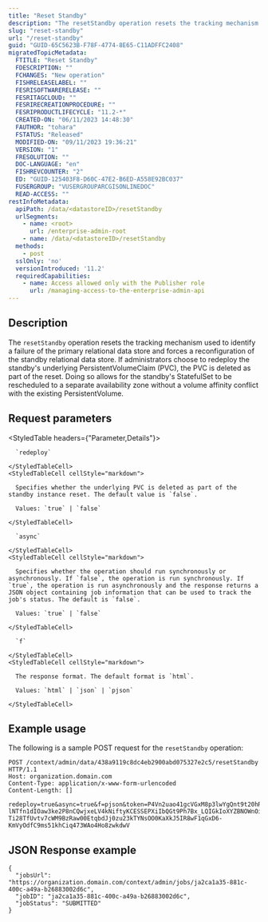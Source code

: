 ```yaml
---
title: "Reset Standby"
description: "The resetStandby operation resets the tracking mechanism used to identify a failure of the primary relational data store and forces a reconfiguration of the standby relational data store."
slug: "reset-standby"
url: "/reset-standby"
guid: "GUID-65C5623B-F78F-4774-8E65-C11ADFFC2408"
migratedTopicMetadata:
  FTITLE: "Reset Standby"
  FDESCRIPTION: ""
  FCHANGES: "New operation"
  FISHRELEASELABEL: ""
  FESRISOFTWARERELEASE: ""
  FESRITAGCLOUD: ""
  FESRIRECREATIONPROCEDURE: ""
  FESRIPRODUCTLIFECYCLE: "11.2-*"
  CREATED-ON: "06/11/2023 14:48:30"
  FAUTHOR: "tohara"
  FSTATUS: "Released"
  MODIFIED-ON: "09/11/2023 19:36:21"
  VERSION: "1"
  FRESOLUTION: ""
  DOC-LANGUAGE: "en"
  FISHREVCOUNTER: "2"
  ED: "GUID-125403F8-D60C-47E2-B6ED-A558E92BC037"
  FUSERGROUP: "VUSERGROUPARCGISONLINEDOC"
  READ-ACCESS: ""
restInfoMetadata:
  apiPath: /data/<datastoreID>/resetStandby
  urlSegments:
    - name: <root>
      url: /enterprise-admin-root
    - name: /data/<datastoreID>/resetStandby
  methods:
    - post
  sslOnly: 'no'
  versionIntroduced: '11.2'
  requiredCapabilities:
    - name: Access allowed only with the Publisher role
      url: /managing-access-to-the-enterprise-admin-api
---
```


## Description

The `resetStandby` operation resets the tracking mechanism used to identify a failure of the primary relational data store and forces a reconfiguration of the standby relational data store. If administrators choose to redeploy the standby's underlying PersistentVolumeClaim (PVC), the PVC is deleted as part of the reset. Doing so allows for the standby's StatefulSet to be rescheduled to a separate availability zone without a volume affinity conflict with the existing PersistentVolume.


## Request parameters

<StyledTable headers={"Parameter,Details"}>
  <StyledTableRow>
    <StyledTableCell cellStyle="markdown">

      `redeploy` 

    </StyledTableCell>
    <StyledTableCell cellStyle="markdown">

      Specifies whether the underlying PVC is deleted as part of the standby instance reset. The default value is `false`.

      Values: `true` | `false`

    </StyledTableCell>
  </StyledTableRow>
  <StyledTableRow>
    <StyledTableCell cellStyle="markdown">

      `async` 

    </StyledTableCell>
    <StyledTableCell cellStyle="markdown">

      Specifies whether the operation should run synchronously or asynchronously. If `false`, the operation is run synchronously. If `true`, the operation is run asynchronously and the response returns a JSON object containing job information that can be used to track the job's status. The default is `false`.

      Values: `true` | `false`

    </StyledTableCell>
  </StyledTableRow>
  <StyledTableRow>
    <StyledTableCell cellStyle="markdown">

      `f` 

    </StyledTableCell>
    <StyledTableCell cellStyle="markdown">

      The response format. The default format is `html`.

      Values: `html` | `json` | `pjson`

    </StyledTableCell>
  </StyledTableRow>
</StyledTable>


## Example usage

The following is a sample POST request for the `resetStandby` operation:

```other
POST /context/admin/data/438a9119c8dc4eb2900abd075327e2c5/resetStandby HTTP/1.1
Host: organization.domain.com
Content-Type: application/x-www-form-urlencoded
Content-Length: []

redeploy=true&async=true&f=pjson&token=P4Vn2uao41gcVGxM8p3lwYgQnt9t20hRo8s4TDsH2XRtiF3xh-lNTfn1dIOaw3ke2P8nCQwjxeLV4kNiftyKCESSEPXiIbQGt9Ph7Bx_LQIGkIoXYZBNOWnOi7Fw8Z5GRg2_xYSWoLg8zzZcO3utdVsIG1Ew7Ab8f-Ti28TfUvtv7cWM9BzRaw00EtqbdJj0zu23kTYNsOO0KaXkJ5IR8wF1qGxD6-KmVyOdfC9ms51khCiq473WAo4Ho8zwkdwV
```

## JSON Response example

```other
{
  "jobsUrl": "https://organization.domain.com/context/admin/jobs/ja2ca1a35-881c-400c-a49a-b26883002d6c",
  "jobID": "ja2ca1a35-881c-400c-a49a-b26883002d6c",
  "jobStatus": "SUBMITTED"
}
```